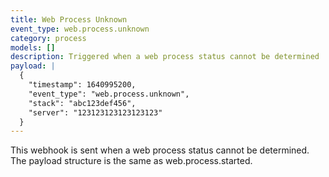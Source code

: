 ```yaml
---
title: Web Process Unknown
event_type: web.process.unknown
category: process
models: []
description: Triggered when a web process status cannot be determined
payload: |
  {
    "timestamp": 1640995200,
    "event_type": "web.process.unknown",
    "stack": "abc123def456",
    "server": "123123123123123123"
  }
---
```


This webhook is sent when a web process status cannot be determined. The payload structure is the same as web.process.started.